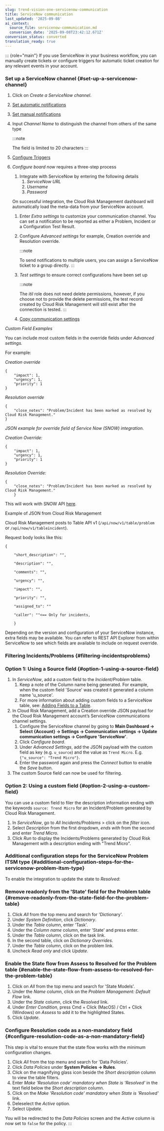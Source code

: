 ```yaml
---
slug: trend-vision-one-servicenow-communication
title: ServiceNow communication
last_updated: '2025-09-08'
ai_context:
  source_file: servicenow-communication.md
  conversion_date: '2025-09-08T23:42:12.671Z'
conversion_status: converted
translation_ready: true
---
```


::: {role="main"}
If you use ServiceNow in your business workflow, you can manually create tickets or configure triggers for automatic ticket creation for any relevant events in your account.

### Set up a ServiceNow channel {#set-up-a-servicenow-channel}

1.  Click on *Create a ServiceNow channel*.

2.  [Set automatic notifications](toggle-automatic-notifications.mdx)

3.  [Set manual notifications](toggle-manual-notifications.mdx)

4.  Input *Channel Name* to distinguish the channel from others of the same type

    :::note

    The field is limited to 20 characters
    :::

5.  [Configure Triggers](communication-triggers.mdx)

6.  *Configure board now* requires a three-step process

    1.  Integrate with ServiceNow by entering the following details
        1.  *ServiceNow URL*
        2.  *Username*
        3.  *Password*

    On successful integration, the Cloud Risk Management dashboard will automatically load the meta-data from your ServiceNow account.

    1.  Enter *Extra settings* to customize your communication channel. You can set a notification to be reported as either a Problem, Incident or a Configuration Test Result.
    2.  Configure *Advanced settings* for example, Creation override and Resolution override.

        :::note

        To send notifications to multiple users, you can assign a ServiceNow ticket to a group directly.
        :::
    3.  *Test settings* to ensure correct configurations have been set up

        :::note

        The *itil* role does not need delete permissions, however, if you choose not to provide the delete permissions, the test record created by Cloud Risk Management will still exist after the connection is tested.
        :::
    4.  [Copy communication settings](copy-communication-settings.mdx)

*Custom Field Examples*

You can include most custom fields in the override fields under *Advanced settings.*

For example:

*Creation override*

``` codeblock
{
    "impact": 1,
    "urgency": 1,
    "priority": 1
}
```

*Resolution override*

``` codeblock
{
    "close_notes": "Problem/Incident has been marked as resolved by Cloud Risk Management."
}
```

*JSON example for override field of Service Now (SNOW) integration.*

*Creation Override:*

``` codeblock
{
    "impact": 1,
    "urgency": 1,
    "priority": 1
}
```

*Resolution Override:*

``` codeblock
{
    "close_notes": "Problem/Incident has been marked as resolved by Cloud Risk Management."
    }
```

This will work with SNOW API [here](https://developer.servicenow.com/dev.do).

Example of JSON from Cloud Risk Management

Cloud Risk Management posts to Table API v1 (`/api/now/v1/table/problem` or `/api/now/v1/tableincident`).

Request body looks like this:

``` codeblock
{

    "short_description": "",
    
    "description": "",
    
    "comments": "",
    
    "urgency": "",
    
    "impact": "",
    
    "priority": "",
    
    "assigned_to": "" 
    
    "caller": ""<== Only for incidents,
    
    }
```

Depending on the version and configuration of your ServiceNow instance, extra fields may be available. You can refer to REST API Explorer from within ServiceNow to see which fields are available to include on request override.

### Filtering Incidents/Problems {#filtering-incidentsproblems}

### Option 1: Using a Source field {#option-1-using-a-source-field}

1.  In *ServiceNow*, add a custom field to the *Incident/Problem* table.
    1.  Keep a note of the Column name being generated. For example, when the custom field 'Source' was created it generated a column name 'u_source'.
    2.  For more information about adding custom fields to a ServiceNow table, see: [Adding Fields to a Table](https://developer.servicenow.com/dev.do).
2.  In Cloud Risk Management, add a Creation override JSON payload for the Cloud Risk Management account’s ServiceNow communications channel settings.
    1.  Configure the ServiceNow channel by going to **Main Dashboard → Select {Account} → Settings → Communication settings → Update communication settings → Configure 'ServiceNow'**.
    2.  Click *Configure board*.
    3.  Under *Advanced Settings*, add the JSON payload with the custom field as key (e.g. `u_source`) and the value as `Trend Micro`. E.g. `{"u_source": "Trend Micro"}`.
    4.  Enter the password again and press the *Connect* button to enable the *Save* button.
3.  The custom Source field can now be used for filtering.

### Option 2: Using a custom field {#option-2-using-a-custom-field}

You can use a custom field to filer the description information ending with the keywords `source: Trend Micro` for an Incident/Problem generated by Cloud Risk Management.

1.  In *ServiceNow*, go to *All Incidents/Problems* \> click on the *filter* icon.
2.  Select *Description* from the first dropdown, *ends with* from the second and enter *Trend Micro*.
3.  Click *Run* to display the Incidents/Problems generated by Cloud Risk Management with a description ending with "Trend Micro".

### Additional configuration steps for the ServiceNow Problem ITSM type {#additional-configuration-steps-for-the-servicenow-problem-itsm-type}

To enable the integration to update the state to *Resolved*:

### Remove readonly from the 'State' field for the Problem table {#remove-readonly-from-the-state-field-for-the-problem-table}

1.  Click *All* from the top menu and search for 'Dictionary'.
2.  Under *System Definition*, click *Dictionary*.
3.  Under the *Table* column, enter 'Task'.
4.  Under the *Column name* column, enter 'State' and press enter.
5.  Under the *Table* column, click on the task link.
6.  In the second table, click on *Dictionary Overrides*.
7.  Under the *Table* column, click on the problem link.
8.  Uncheck *Read only* and click *Update*.

### Enable the State flow from Assess to Resolved for the Problem table {#enable-the-state-flow-from-assess-to-resolved-for-the-problem-table}

1.  Click on *All* from the top menu and search for 'State Models'.
2.  Under the *Name* column, click on the *Problem Management: Default Flow* link.
3.  Under the *State* column, click the *Resolved* link.
4.  Under *Enter Condition*, press Cmd + Click (MacOS) / Ctrl + Click (Windows) on *Assess* to add it to the highlighted States.
5.  Click *Update*.

### Configure Resolution code as a non-mandatory field {#configure-resolution-code-as-a-non-mandatory-field}

This step is vital to ensure that the state flow works with the minimum configuration changes.

1.  Click *All* from the top menu and search for 'Data Policies'.
2.  Click *Data Policies* under **System Policies → Rules**.
3.  Click on the magnifying glass icon beside the *Short description* column to view the table filters.
4.  Enter *Make 'Resolution code' mandatory when State is 'Resolved'* in the text field below the *Short description* column.
5.  Click on the *Make 'Resolution code' mandatory when State is 'Resolved'* link.
6.  Deleselect the *Active* option.
7.  Select *Update*.

You will be redirected to the *Data Policies* screen and the *Active* column is now set to `false` for the policy.
:::
